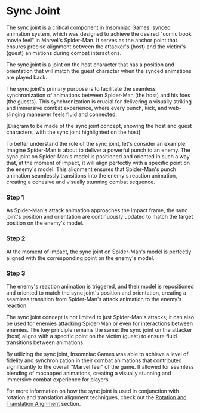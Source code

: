 
# Sync Joint

The sync joint is a critical component in Insomniac Games' synced animation system, which was designed to achieve the desired "comic book movie feel" in Marvel's Spider-Man. It serves as the anchor point that ensures precise alignment between the attacker's (host) and the victim's (guest) animations during combat interactions.

<Callout>
The sync joint is a joint on the host character that has a position and orientation that will match the guest character when the synced animations are played back.
</Callout>

The sync joint's primary purpose is to facilitate the seamless synchronization of animations between Spider-Man (the host) and his foes (the guests). This synchronization is crucial for delivering a visually striking and immersive combat experience, where every punch, kick, and web-slinging maneuver feels fluid and connected.

[Diagram to be made of the sync joint concept, showing the host and guest characters, with the sync joint highlighted on the host]

To better understand the role of the sync joint, let's consider an example. Imagine Spider-Man is about to deliver a powerful punch to an enemy. The sync joint on Spider-Man's model is positioned and oriented in such a way that, at the moment of impact, it will align perfectly with a specific point on the enemy's model. This alignment ensures that Spider-Man's punch animation seamlessly transitions into the enemy's reaction animation, creating a cohesive and visually stunning combat sequence.

<Steps>

### Step 1
As Spider-Man's attack animation approaches the impact frame, the sync joint's position and orientation are continuously updated to match the target position on the enemy's model.

### Step 2
At the moment of impact, the sync joint on Spider-Man's model is perfectly aligned with the corresponding point on the enemy's model.

### Step 3
The enemy's reaction animation is triggered, and their model is repositioned and oriented to match the sync joint's position and orientation, creating a seamless transition from Spider-Man's attack animation to the enemy's reaction.

</Steps>

The sync joint concept is not limited to just Spider-Man's attacks; it can also be used for enemies attacking Spider-Man or even for interactions between enemies. The key principle remains the same: the sync joint on the attacker (host) aligns with a specific point on the victim (guest) to ensure fluid transitions between animations.

By utilizing the sync joint, Insomniac Games was able to achieve a level of fidelity and synchronization in their combat animations that contributed significantly to the overall "Marvel feel" of the game. It allowed for seamless blending of mocapped animations, creating a visually stunning and immersive combat experience for players.

For more information on how the sync joint is used in conjunction with rotation and translation alignment techniques, check out the [Rotation and Translation Alignment](/synced-animations/rotation-and-translation-alignment) section.